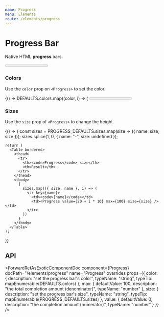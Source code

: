 ```yaml
---
name: Progress
menu: Elements
route: /elements/progress
---
```




# Progress Bar

Native HTML **progress** bars.

<Playground>
  <Progress value={15} max={100} />
</Playground>

### Colors

Use the `color` prop on `<Progress>` to set the color.

<Playground>
  {() =>
    DEFAULTS.colors.map((color, i) => (
      <Progress color={color} key={color} max={100} value={20 + i * 5} />
    ))
  }
</Playground>

### Sizes

Use the `size` prop of `<Progress>` to change the height.

<Playground>
  {() => {
    const sizes = PROGRESS_DEFAULTS.sizes.map(size => ({ name: size, size }));
    sizes.splice(1, 0, { name: "-", size: undefined });

    return (
      <Table bordered>
        <thead>
          <tr>
            <th><code>Progress</code> size</th>
            <th>Result</th>
          </tr>
        </thead>
        <tbody>
          {
            sizes.map(({ size, name }, i) => (
              <tr key={name}>
                <td><code>{name}</code></td>
                <td><Progress value={20 + i * 10} max={100} size={size} /></td>
              </tr>
            ))
          }
        </tbody>
      </Table>
    );

}}

</Playground>

## API

<ForwardRefAsExoticComponentDoc
  component={Progress}
  docPath="/elements/progress"
  name="Progress"
  overrides
  props={{
    color: {
      description: "set the progress bar's color",
      typeName: "string",
      typeTip: mapEnumerable(DEFAULTS.colors)
    },
    max: {
      defaultValue: 100,
      description: "the total completion amount (denominator)",
      typeName: "number"
    },
    size: {
      description: "set the progress bar's size",
      typeName: "string",
      typeTip: mapEnumerable(PROGRESS_DEFAULTS.sizes)
    },
    value: {
      defaultValue: 0,
      description: "the completion amount (numerator)",
      typeName: "number"
    }
  }}
/>
